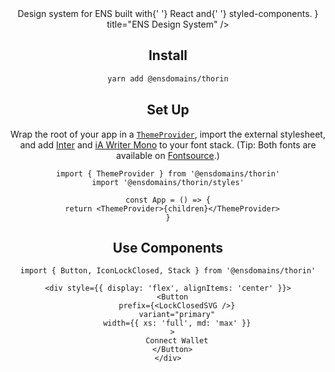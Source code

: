 
<Header
  description={
    <>
      Design system for <Link href="https://ens.domains">ENS</Link> built with{' '}
      <Link href="https://reactjs.org/">React</Link> and{' '}
      <Link href="https://styled-components.com/">styled-components</Link>.
    </>
  }
  title="ENS Design System"
/>

## Install

```bash
yarn add @ensdomains/thorin
```

## Set Up

Wrap the root of your app in a [`ThemeProvider`](/components/ThemeProvider), import the external stylesheet, and add [Inter](https://rsms.me/inter/) and [iA Writer Mono](https://github.com/iaolo/iA-Fonts/tree/master/iA%20Writer%20Mono) to your font stack. (Tip: Both fonts are available on [Fontsource](https://fontsource.org).)

```tsx
import { ThemeProvider } from '@ensdomains/thorin'
import '@ensdomains/thorin/styles'

const App = () => {
  return <ThemeProvider>{children}</ThemeProvider>
}
```

## Use Components

```tsx
import { Button, IconLockClosed, Stack } from '@ensdomains/thorin'
```

```tsx live=true expand=true
<div style={{ display: 'flex', alignItems: 'center' }}>
  <Button
    prefix={<LockClosedSVG />}
    variant="primary"
    width={{ xs: 'full', md: 'max' }}
  >
    Connect Wallet
  </Button>
</div>
```
